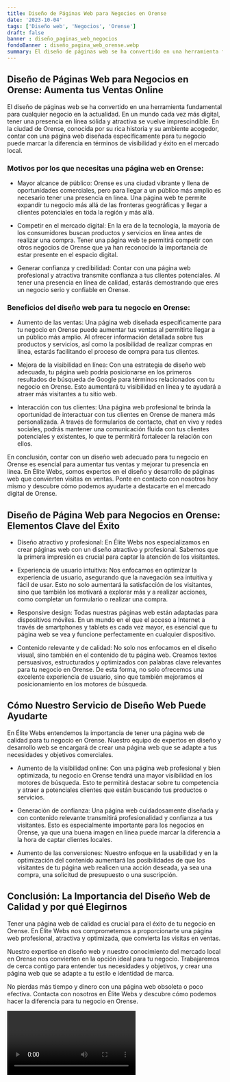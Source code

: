 ```yaml
---
title: Diseño de Páginas Web para Negocios en Orense
date: '2023-10-04'
tags: ['Diseño web', 'Negocios', 'Orense']
draft: false
banner : diseño_paginas_web_negocios
fondoBanner : diseño_pagina_web_orense.webp
summary: El diseño de páginas web se ha convertido en una herramienta fundamental para cualquier negocio en la actualidad. En un mundo cada vez más digital, tener una presencia en línea sólida y atractiva se vuelve imprescindible. En la ciudad de Orense, conocida por su rica historia y su ambiente acogedor, contar con una página web diseñada específicamente para tu negocio puede marcar la diferencia en términos de visibilidad y éxito en el mercado local.
---
```


## Diseño de Páginas Web para Negocios en Orense: Aumenta tus Ventas Online

El diseño de páginas web se ha convertido en una herramienta fundamental para cualquier negocio en la actualidad. En un mundo cada vez más digital, tener una presencia en línea sólida y atractiva se vuelve imprescindible. En la ciudad de Orense, conocida por su rica historia y su ambiente acogedor, contar con una página web diseñada específicamente para tu negocio puede marcar la diferencia en términos de visibilidad y éxito en el mercado local.

### Motivos por los que necesitas una página web en Orense:

- Mayor alcance de público: Orense es una ciudad vibrante y llena de oportunidades comerciales, pero para llegar a un público más amplio es necesario tener una presencia en línea. Una página web te permite expandir tu negocio más allá de las fronteras geográficas y llegar a clientes potenciales en toda la región y más allá.

- Competir en el mercado digital: En la era de la tecnología, la mayoría de los consumidores buscan productos y servicios en línea antes de realizar una compra. Tener una página web te permitirá competir con otros negocios de Orense que ya han reconocido la importancia de estar presente en el espacio digital.

- Generar confianza y credibilidad: Contar con una página web profesional y atractiva transmite confianza a tus clientes potenciales. Al tener una presencia en línea de calidad, estarás demostrando que eres un negocio serio y confiable en Orense.

### Beneficios del diseño web para tu negocio en Orense:

- Aumento de las ventas: Una página web diseñada específicamente para tu negocio en Orense puede aumentar tus ventas al permitirte llegar a un público más amplio. Al ofrecer información detallada sobre tus productos y servicios, así como la posibilidad de realizar compras en línea, estarás facilitando el proceso de compra para tus clientes.

- Mejora de la visibilidad en línea: Con una estrategia de diseño web adecuada, tu página web podría posicionarse en los primeros resultados de búsqueda de Google para términos relacionados con tu negocio en Orense. Esto aumentará tu visibilidad en línea y te ayudará a atraer más visitantes a tu sitio web.

- Interacción con tus clientes: Una página web profesional te brinda la oportunidad de interactuar con tus clientes en Orense de manera más personalizada. A través de formularios de contacto, chat en vivo y redes sociales, podrás mantener una comunicación fluida con tus clientes potenciales y existentes, lo que te permitirá fortalecer la relación con ellos.

En conclusión, contar con un diseño web adecuado para tu negocio en Orense es esencial para aumentar tus ventas y mejorar tu presencia en línea. En Élite Webs, somos expertos en el diseño y desarrollo de páginas web que convierten visitas en ventas. Ponte en contacto con nosotros hoy mismo y descubre cómo podemos ayudarte a destacarte en el mercado digital de Orense.

<GifSeo />

<Cta />

## Diseño de Página Web para Negocios en Orense: Elementos Clave del Éxito

- Diseño atractivo y profesional: En Élite Webs nos especializamos en crear páginas web con un diseño atractivo y profesional. Sabemos que la primera impresión es crucial para captar la atención de los visitantes.

- Experiencia de usuario intuitiva: Nos enfocamos en optimizar la experiencia de usuario, asegurando que la navegación sea intuitiva y fácil de usar. Esto no solo aumentará la satisfacción de los visitantes, sino que también los motivará a explorar más y a realizar acciones, como completar un formulario o realizar una compra.

- Responsive design: Todas nuestras páginas web están adaptadas para dispositivos móviles. En un mundo en el que el acceso a Internet a través de smartphones y tablets es cada vez mayor, es esencial que tu página web se vea y funcione perfectamente en cualquier dispositivo.

- Contenido relevante y de calidad: No solo nos enfocamos en el diseño visual, sino también en el contenido de tu página web. Creamos textos persuasivos, estructurados y optimizados con palabras clave relevantes para tu negocio en Orense. De esta forma, no solo ofrecemos una excelente experiencia de usuario, sino que también mejoramos el posicionamiento en los motores de búsqueda.

## Cómo Nuestro Servicio de Diseño Web Puede Ayudarte

En Élite Webs entendemos la importancia de tener una página web de calidad para tu negocio en Orense. Nuestro equipo de expertos en diseño y desarrollo web se encargará de crear una página web que se adapte a tus necesidades y objetivos comerciales.

- Aumento de la visibilidad online: Con una página web profesional y bien optimizada, tu negocio en Orense tendrá una mayor visibilidad en los motores de búsqueda. Esto te permitirá destacar sobre tu competencia y atraer a potenciales clientes que están buscando tus productos o servicios.

- Generación de confianza: Una página web cuidadosamente diseñada y con contenido relevante transmitirá profesionalidad y confianza a tus visitantes. Esto es especialmente importante para los negocios en Orense, ya que una buena imagen en línea puede marcar la diferencia a la hora de captar clientes locales.

- Aumento de las conversiones: Nuestro enfoque en la usabilidad y en la optimización del contenido aumentará las posibilidades de que los visitantes de tu página web realicen una acción deseada, ya sea una compra, una solicitud de presupuesto o una suscripción.

## Conclusión: La Importancia del Diseño Web de Calidad y por qué Elegirnos

Tener una página web de calidad es crucial para el éxito de tu negocio en Orense. En Élite Webs nos comprometemos a proporcionarte una página web profesional, atractiva y optimizada, que convierta las visitas en ventas.

Nuestro expertise en diseño web y nuestro conocimiento del mercado local en Orense nos convierten en la opción ideal para tu negocio. Trabajaremos de cerca contigo para entender tus necesidades y objetivos, y crear una página web que se adapte a tu estilo e identidad de marca.

No pierdas más tiempo y dinero con una página web obsoleta o poco efectiva. Contacta con nosotros en Élite Webs y descubre cómo podemos hacer la diferencia para tu negocio en Orense.

<Video />

<CtaBot job='Negocios' city='Orense'/>

<Gmaps query='Orense+españa+maps' />